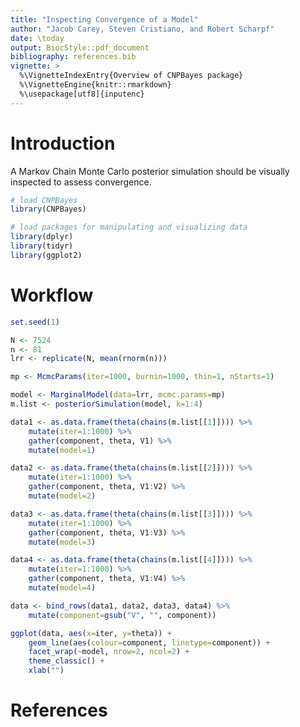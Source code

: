 ```yaml
---
title: "Inspecting Convergence of a Model"
author: "Jacob Carey, Steven Cristiano, and Robert Scharpf"
date: \today
output: BiocStyle::pdf_document
bibliography: references.bib
vignette: >
  %\VignetteIndexEntry{Overview of CNPBayes package}
  %\VignetteEngine{knitr::rmarkdown}
  %\usepackage[utf8]{inputenc} 
---
```


# Introduction

A Markov Chain Monte Carlo posterior simulation should be visually inspected to assess convergence.

```r
# load CNPBayes
library(CNPBayes)

# load packages for manipulating and visualizing data
library(dplyr)
library(tidyr)
library(ggplot2)
```

# Workflow

```r
set.seed(1)

N <- 7524
n <- 81
lrr <- replicate(N, mean(rnorm(n)))

mp <- McmcParams(iter=1000, burnin=1000, thin=1, nStarts=1)

model <- MarginalModel(data=lrr, mcmc.params=mp) 
m.list <- posteriorSimulation(model, k=1:4)
```

```r
data1 <- as.data.frame(theta(chains(m.list[[1]]))) %>%
    mutate(iter=1:1000) %>%
    gather(component, theta, V1) %>%
    mutate(model=1)

data2 <- as.data.frame(theta(chains(m.list[[2]]))) %>%
    mutate(iter=1:1000) %>%
    gather(component, theta, V1:V2) %>%
    mutate(model=2)

data3 <- as.data.frame(theta(chains(m.list[[3]]))) %>%
    mutate(iter=1:1000) %>%
    gather(component, theta, V1:V3) %>%
    mutate(model=3)

data4 <- as.data.frame(theta(chains(m.list[[4]]))) %>%
    mutate(iter=1:1000) %>%
    gather(component, theta, V1:V4) %>%
    mutate(model=4)

data <- bind_rows(data1, data2, data3, data4) %>%
    mutate(component=gsub("V", "", component))

ggplot(data, aes(x=iter, y=theta)) +
    geom_line(aes(colour=component, linetype=component)) +
    facet_wrap(~model, nrow=2, ncol=2) +
    theme_classic() +
    xlab("")
```

# References
